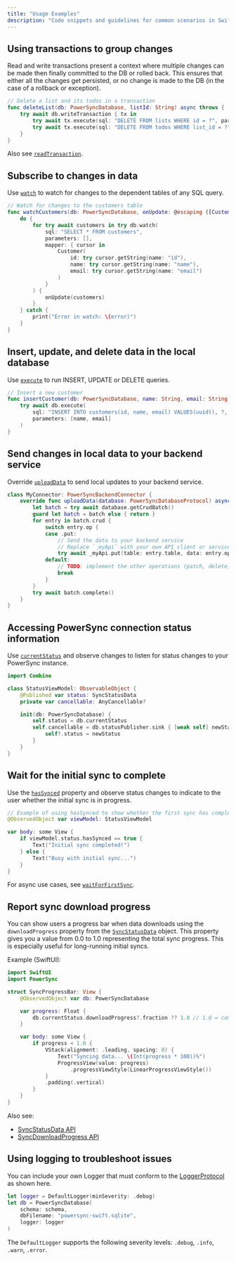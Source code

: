```yaml
---
title: "Usage Examples"
description: "Code snippets and guidelines for common scenarios in Swift"
---
```


## Using transactions to group changes

Read and write transactions present a context where multiple changes can be made then finally committed to the DB or rolled back. This ensures that either all the changes get persisted, or no change is made to the DB (in the case of a rollback or exception).

```swift
// Delete a list and its todos in a transaction
func deleteList(db: PowerSyncDatabase, listId: String) async throws {
    try await db.writeTransaction { tx in
        try await tx.execute(sql: "DELETE FROM lists WHERE id = ?", parameters: [listId])
        try await tx.execute(sql: "DELETE FROM todos WHERE list_id = ?", parameters: [listId])
    }
}
```

Also see [`readTransaction`](https://powersync-ja.github.io/powersync-swift/documentation/powersync/queries/readtransaction(callback:)).

## Subscribe to changes in data

Use [`watch`](https://powersync-ja.github.io/powersync-swift/documentation/powersync/queries/watch(sql:parameters:mapper:)) to watch for changes to the dependent tables of any SQL query.

```swift
// Watch for changes to the customers table
func watchCustomers(db: PowerSyncDatabase, onUpdate: @escaping ([Customer]) -> Void) async {
    do {
        for try await customers in try db.watch(
            sql: "SELECT * FROM customers",
            parameters: [],
            mapper: { cursor in
                Customer(
                    id: try cursor.getString(name: "id"),
                    name: try cursor.getString(name: "name"),
                    email: try cursor.getString(name: "email")
                )
            }
        ) {
            onUpdate(customers)
        }
    } catch {
        print("Error in watch: \(error)")
    }
}
```

## Insert, update, and delete data in the local database

Use [`execute`](https://powersync-ja.github.io/powersync-swift/documentation/powersync/queries/execute(sql:parameters:)) to run INSERT, UPDATE or DELETE queries.

```swift
// Insert a new customer
func insertCustomer(db: PowerSyncDatabase, name: String, email: String) async throws {
    try await db.execute(
        sql: "INSERT INTO customers(id, name, email) VALUES(uuid(), ?, ?)",
        parameters: [name, email]
    )
}
```

## Send changes in local data to your backend service

Override [`uploadData`](https://powersync-ja.github.io/powersync-swift/documentation/powersync/powersyncbackendconnector/uploaddata(database:)) to send local updates to your backend service.

```swift
class MyConnector: PowerSyncBackendConnector {
    override func uploadData(database: PowerSyncDatabaseProtocol) async throws {
        let batch = try await database.getCrudBatch()
        guard let batch = batch else { return }
        for entry in batch.crud {
            switch entry.op {
            case .put:
                // Send the data to your backend service
                // Replace `_myApi` with your own API client or service
                try await _myApi.put(table: entry.table, data: entry.opData)
            default:
                // TODO: implement the other operations (patch, delete)
                break
            }
        }
        try await batch.complete()
    }
}
```

## Accessing PowerSync connection status information

Use [`currentStatus`](https://powersync-ja.github.io/powersync-swift/documentation/powersync/powersyncdatabaseprotocol/currentstatus) and observe changes to listen for status changes to your PowerSync instance.

```swift
import Combine

class StatusViewModel: ObservableObject {
    @Published var status: SyncStatusData
    private var cancellable: AnyCancellable?

    init(db: PowerSyncDatabase) {
        self.status = db.currentStatus
        self.cancellable = db.statusPublisher.sink { [weak self] newStatus in
            self?.status = newStatus
        }
    }
}
```

## Wait for the initial sync to complete

Use the [`hasSynced`](https://powersync-ja.github.io/powersync-swift/documentation/powersync/syncstatusdata/hassynced) property and observe status changes to indicate to the user whether the initial sync is in progress.

```swift
// Example of using hasSynced to show whether the first sync has completed
@ObservedObject var viewModel: StatusViewModel

var body: some View {
    if viewModel.status.hasSynced == true {
        Text("Initial sync completed!")
    } else {
        Text("Busy with initial sync...")
    }
}
```

For async use cases, see [`waitForFirstSync`](https://powersync-ja.github.io/powersync-swift/documentation/powersync/powersyncdatabaseprotocol/waitforfirstsync()).

## Report sync download progress

You can show users a progress bar when data downloads using the `downloadProgress` property from the [`SyncStatusData`](https://powersync-ja.github.io/powersync-swift/documentation/powersync/syncstatusdata/) object. This property gives you a value from 0.0 to 1.0 representing the total sync progress. This is especially useful for long-running initial syncs.

Example (SwiftUI):

```swift
import SwiftUI
import PowerSync

struct SyncProgressBar: View {
    @ObservedObject var db: PowerSyncDatabase

    var progress: Float {
        db.currentStatus.downloadProgress?.fraction ?? 1.0 // 1.0 = complete
    }

    var body: some View {
        if progress < 1.0 {
            VStack(alignment: .leading, spacing: 8) {
                Text("Syncing data... \(Int(progress * 100))%")
                ProgressView(value: progress)
                    .progressViewStyle(LinearProgressViewStyle())
            }
            .padding(.vertical)
        }
    }
}
```

Also see:
- [SyncStatusData API](https://powersync-ja.github.io/powersync-swift/documentation/powersync/syncstatusdata/)
- [SyncDownloadProgress API](https://powersync-ja.github.io/powersync-swift/documentation/powersync/syncdownloadprogress/)

## Using logging to troubleshoot issues

You can include your own Logger that must conform to the [LoggerProtocol](https://powersync-ja.github.io/powersync-swift/documentation/powersync/loggerprotocol) as shown here.

```swift
let logger = DefaultLogger(minSeverity: .debug)
let db = PowerSyncDatabase(
    schema: schema,
    dbFilename: "powersync-swift.sqlite",
    logger: logger
)
```

The `DefaultLogger` supports the following severity levels: `.debug`, `.info`, `.warn`, `.error`. 